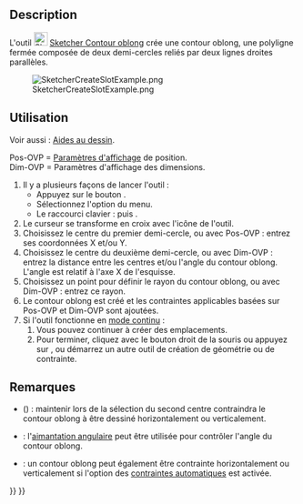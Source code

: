 <languages/>

{{Docnav/fr
|[[Sketcher_CreateRegularPolygon/fr|Polygone régulier]]
|[[Sketcher_CreateArcSlot/fr|Contour oblong en arc]]
|[[Sketcher_Workbench/fr|Atelier Sketcher]]
|IconL=Sketcher_CreateRegularPolygon.svg
|IconR=Sketcher_CreateArcSlot.svg
|IconC=Workbench_Sketcher.svg
}}

{{GuiCommand/fr
|Name=Sketcher CreateSlot
|Name/fr=Sketcher Contour oblong
|MenuLocation=Esquisse → Géométries d'esquisse → Créer un contour oblong
|Workbenches=[[Sketcher_Workbench/fr|Sketcher]]
|Shortcut={{KEY|G}} {{KEY|S}}
|SeeAlso=[[Sketcher_CreateArcSlot/fr|Sketcher Contour oblong en arc]]
}}

==Description==

L'outil [[Image:Sketcher_CreateSlot.svg|24px]] [[Sketcher_CreateSlot/fr|Sketcher Contour oblong]] crée une contour oblong, une polyligne fermée composée de deux demi-cercles reliés par deux lignes droites parallèles.

[[Image:SketcherCreateSlotExample.png‎]]

<span id="Usage"></span>
==Utilisation==

Voir aussi : [[Sketcher_Workbench/fr#Aides_au_dessin|Aides au dessin]].

Pos-OVP = [[Sketcher_Preferences/fr#Général|Paramètres d'affichage]] de position. {{Version/fr|1.0}}<br>
Dim-OVP = Paramètres d'affichage des dimensions. {{Version/fr|1.0}}

# Il y a plusieurs façons de lancer l'outil :
#* Appuyez sur le bouton {{Button|[[Image:Sketcher_CreateSlot.svg|16px]] [[Sketcher_CreateSlot/fr|Créer un contour oblong]]}}.
#* Sélectionnez l'option {{MenuCommand|Esquisse → Géométries d'esquisse → [[Image:Sketcher_CreateSlot.svg|16px]] Créer un contour oblong}} du menu.
#* Le raccourci clavier : {{KEY|G}} puis {{KEY|S}}.
# Le curseur se transforme en croix avec l'icône de l'outil.
# Choisissez le centre du premier demi-cercle, ou avec Pos-OVP : entrez ses coordonnées X et/ou Y.
# Choisissez le centre du deuxième demi-cercle, ou avec Dim-OVP : entrez la distance entre les centres et/ou l'angle du contour oblong. L'angle est relatif à l'axe X de l'esquisse.
# Choisissez un point pour définir le rayon du contour oblong, ou avec Dim-OVP : entrez ce rayon.
# Le contour oblong est créé et les contraintes applicables basées sur Pos-OVP et Dim-OVP sont ajoutées.
# Si l'outil fonctionne en [[Sketcher_Workbench/fr#Modes_continus|mode continu]] :
## Vous pouvez continuer à créer des emplacements.
## Pour terminer, cliquez avec le bouton droit de la souris ou appuyez sur {{KEY|Échap}}, ou démarrez un autre outil de création de géométrie ou de contrainte.

<span id="Notes"></span>
==Remarques==

* {{VersionMinus/fr|0.21}} ({{Version/fr|0.20}}) : maintenir {{KEY|Ctrl}} lors de la sélection du second centre contraindra le contour oblong à être dessiné horizontalement ou verticalement.
* {{Version/fr|1.0}} : l'[[Sketcher_Snap/fr|aimantation angulaire]] peut être utilisée pour contrôler l'angle du contour oblong.
* {{Version/fr|0.20}} : un contour oblong peut également être contrainte horizontalement ou verticalement si l'option des [[Sketcher_Workbench/fr#Contraintes_automatiques|contraintes automatiques]] est activée.


{{Docnav/fr
|[[Sketcher_CreateRegularPolygon/fr|Polygone régulier]]
|[[Sketcher_CreateArcSlot/fr|Contour oblong en arc]]
|[[Sketcher_Workbench/fr|Atelier Sketcher]]
|IconL=Sketcher_CreateRegularPolygon.svg
|IconR=Sketcher_CreateArcSlot.svg
|IconC=Workbench_Sketcher.svg
}}

{{Sketcher_Tools_navi{{#translation:}}}}
{{Userdocnavi{{#translation:}}}}